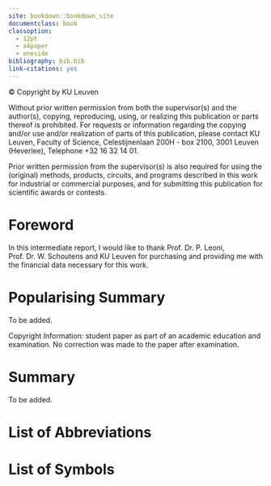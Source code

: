 ```yaml
---
site: bookdown::bookdown_site
documentclass: book
classoption:
  - 12pt
  - a4paper
  - oneside
bibliography: bib.bib
link-citations: yes
---
```


\newpage\phantom{}

\newpage\phantom{}\vfill

© Copyright by KU Leuven

Without prior written permission from both the supervisor(s) and the author(s), copying, reproducing, using, or realizing this publication or parts thereof is prohibited. For requests or information regarding the copying and/or use and/or realization of parts of this publication, please contact KU Leuven, Faculty of Science, Celestijnenlaan 200H - box 2100, 3001 Leuven (Heverlee), Telephone +32 16 32 14 01.

Prior written permission from the supervisor(s) is also required for using the (original) methods, products, circuits, and programs described in this work for industrial or commercial purposes, and for submitting this publication for scientific awards or contests.

\newpage\phantom{}

# Foreword {.unnumbered}

\pagenumbering{Roman}

In this intermediate report, I would like to thank Prof. Dr. P. Leoni, Prof. Dr. W. Schoutens and KU Leuven for purchasing and providing me with the financial data necessary for this work.

\vfill

# Popularising Summary

To be added.

\vfill

Copyright Information: student paper as part of an academic education and examination. No correction was made to the paper after examination.

# Summary

To be added.

# List of Abbreviations

\begin{tabular}{l l}
OHLC & Open, High, Low and Close
\end{tabular}

# List of Symbols

\tableofcontents
\mainmatter

